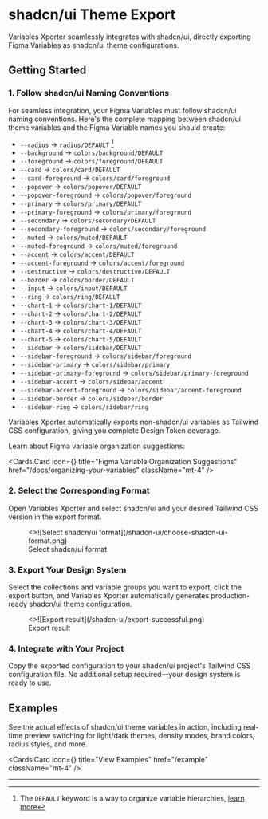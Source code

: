
# shadcn/ui Theme Export

Variables Xporter seamlessly integrates with shadcn/ui, directly exporting Figma Variables as shadcn/ui theme configurations.

## Getting Started

### 1. Follow shadcn/ui Naming Conventions

For seamless integration, your Figma Variables must follow shadcn/ui naming conventions. Here's the complete mapping between shadcn/ui theme variables and the Figma Variable names you should create:

- `--radius` -> `radius/DEFAULT` [^1]
- `--background` -> `colors/background/DEFAULT`
- `--foreground` -> `colors/foreground/DEFAULT`
- `--card` -> `colors/card/DEFAULT`
- `--card-foreground` -> `colors/card/foreground`
- `--popover` -> `colors/popover/DEFAULT`
- `--popover-foreground` -> `colors/popover/foreground`
- `--primary` -> `colors/primary/DEFAULT`
- `--primary-foreground` -> `colors/primary/foreground`
- `--secondary` -> `colors/secondary/DEFAULT`
- `--secondary-foreground` -> `colors/secondary/foreground`
- `--muted` -> `colors/muted/DEFAULT`
- `--muted-foreground` -> `colors/muted/foreground`
- `--accent` -> `colors/accent/DEFAULT`
- `--accent-foreground` -> `colors/accent/foreground`
- `--destructive` -> `colors/destructive/DEFAULT`
- `--border` -> `colors/border/DEFAULT`
- `--input` -> `colors/input/DEFAULT`
- `--ring` -> `colors/ring/DEFAULT`
- `--chart-1` -> `colors/chart-1/DEFAULT`
- `--chart-2` -> `colors/chart-2/DEFAULT`
- `--chart-3` -> `colors/chart-3/DEFAULT`
- `--chart-4` -> `colors/chart-4/DEFAULT`
- `--chart-5` -> `colors/chart-5/DEFAULT`
- `--sidebar` -> `colors/sidebar/DEFAULT`
- `--sidebar-foreground` -> `colors/sidebar/foreground`
- `--sidebar-primary` -> `colors/sidebar/primary`
- `--sidebar-primary-foreground` -> `colors/sidebar/primary-foreground`
- `--sidebar-accent` -> `colors/sidebar/accent`
- `--sidebar-accent-foreground` -> `colors/sidebar/accent-foreground`
- `--sidebar-border` -> `colors/sidebar/border`
- `--sidebar-ring` -> `colors/sidebar/ring`

<Callout type="info">
  Variables Xporter automatically exports non-shadcn/ui variables as Tailwind CSS configuration, giving you complete Design Token coverage.
</Callout>

Learn about Figma variable organization suggestions:

<Cards.Card
  icon={<BookCopy />}
  title="Figma Variable Organization Suggestions"
  href="/docs/organizing-your-variables"
  className="mt-4"
/>

### 2. Select the Corresponding Format

Open Variables Xporter and select shadcn/ui and your desired Tailwind CSS version in the export format.
<figure className="mt-6 max-w-[400px]">
  <>![Select shadcn/ui format](/shadcn-ui/choose-shadcn-ui-format.png)</>
  <figcaption>
    Select shadcn/ui format
  </figcaption>
</figure>

### 3. Export Your Design System

Select the collections and variable groups you want to export, click the export button, and Variables Xporter automatically generates production-ready shadcn/ui theme configuration.
<figure className="mt-6 max-w-[400px]">
  <>![Export result](/shadcn-ui/export-successful.png)</>
  <figcaption>
    Export result
  </figcaption>
</figure>

### 4. Integrate with Your Project

Copy the exported configuration to your shadcn/ui project's Tailwind CSS configuration file. No additional setup required—your design system is ready to use.

## Examples

See the actual effects of shadcn/ui theme variables in action, including real-time preview switching for light/dark themes, density modes, brand colors, radius styles, and more.

<Cards.Card
  icon={<Layout />}
  title="View Examples"
  href="/example"
  className="mt-4"
/>

---

[^1]: The `DEFAULT` keyword is a way to organize variable hierarchies, [learn more](/docs/organizing-your-variables/principles#using-default-keyword) 